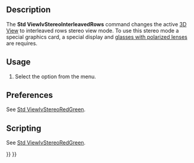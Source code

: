 <languages/>

{{Docnav
|[[Std_ViewIvStereoQuadBuff|ViewIvStereoQuadBuff]]
|[[Std_ViewIvStereoInterleavedColumns|ViewIvStereoInterleavedColumns]]
|[[Std_View_Menu|Std View Menu]]
|IconL=Std_ViewIvStereoQuadBuff.svg
|IconR=Std_ViewIvStereoInterleavedColumns.svg
|IconC=Freecad.svg
}}

{{GuiCommand
|Name=Std ViewIvStereoInterleavedRows
|MenuLocation=View → Stereo → Stereo Interleaved Rows
|Workbenches=All
|SeeAlso=[[Std_ViewIvStereoRedGreen|Std ViewIvStereoRedGreen]], [[Std_ViewIvStereoQuadBuff|Std ViewIvStereoQuadBuff]], [[Std_ViewIvStereoInterleavedColumns|Std ViewIvStereoInterleavedColumns]], [[Std_ViewIvStereoOff|Std ViewIvStereoOff]]
}}

==Description==

The '''Std ViewIvStereoInterleavedRows''' command changes the active [[3D_View|3D View]] to interleaved rows stereo view mode. To use this stereo mode a special graphics card, a special display and [https://en.wikipedia.org/wiki/Polarized_3D_system glasses with polarized lenses] are requires.

==Usage==

# Select the {{MenuCommand|View → Stereo → [[Image:Std_ViewIvStereoInterleavedRows.svg|16px]] Stereo Interleaved Rows}} option from the menu.

==Preferences==

See [[Std_ViewIvStereoRedGreen#Preferences|Std ViewIvStereoRedGreen]].

==Scripting==

See [[Std_ViewIvStereoRedGreen#Scripting|Std ViewIvStereoRedGreen]].


{{Docnav
|[[Std_ViewIvStereoQuadBuff|ViewIvStereoQuadBuff]]
|[[Std_ViewIvStereoInterleavedColumns|ViewIvStereoInterleavedColumns]]
|[[Std_View_Menu|Std View Menu]]
|IconL=Std_ViewIvStereoQuadBuff.svg
|IconR=Std_ViewIvStereoInterleavedColumns.svg
|IconC=Freecad.svg
}}

{{Std_Base_navi{{#translation:}}}}
{{Userdocnavi{{#translation:}}}}